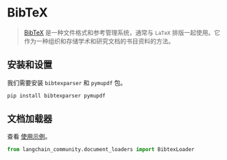 # BibTeX

>[BibTeX](https://www.ctan.org/pkg/bibtex) 是一种文件格式和参考管理系统，通常与 `LaTeX` 排版一起使用。它作为一种组织和存储学术和研究文档的书目资料的方法。

## 安装和设置

我们需要安装 `bibtexparser` 和 `pymupdf` 包。

```bash
pip install bibtexparser pymupdf
```


## 文档加载器

查看 [使用示例](/docs/integrations/document_loaders/bibtex)。

```python
from langchain_community.document_loaders import BibtexLoader
```
